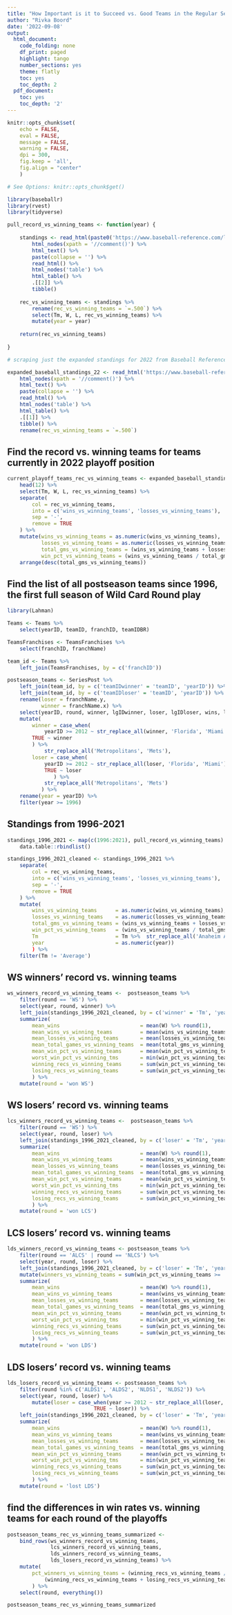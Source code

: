 ---
title: "How Important is it to Succeed vs. Good Teams in the Regular Season?"
author: "Rivka Boord"
date: '2022-09-08'
output:
  html_document:
    code_folding: none
    df_print: paged
    highlight: tango
    number_sections: yes
    theme: flatly
    toc: yes
    toc_depth: 2
  pdf_document:
    toc: yes
    toc_depth: '2'
---

```{r setup, include=FALSE}
knitr::opts_chunk$set(
    echo = FALSE,
    eval = FALSE,
    message = FALSE,
    warning = FALSE,
    dpi = 300,
    fig.keep = 'all',
    fig.align = "center"
    )

# See Options: knitr::opts_chunk$get()
```

```{r}
library(baseballr)
library(rvest)
library(tidyverse)
```


```{r, eval=FALSE}
pull_record_vs_winning_teams <- function(year) {
    
    standings <- read_html(paste0('https://www.baseball-reference.com/leagues/majors/', year, '-standings.shtml')) %>% 
        html_nodes(xpath = '//comment()') %>% 
        html_text() %>%   
        paste(collapse = '') %>%   
        read_html() %>%   
        html_nodes('table') %>%    
        html_table() %>% 
        .[[2]] %>% 
        tibble()
    
    rec_vs_winning_teams <- standings %>% 
        rename(rec_vs_winning_teams = `=.500`) %>% 
        select(Tm, W, L, rec_vs_winning_teams) %>% 
        mutate(year = year)
    
    return(rec_vs_winning_teams)
    
}
```

```{r}

# scraping just the expanded standings for 2022 from Baseball Reference

expanded_baseball_standings_22 <- read_html('https://www.baseball-reference.com/leagues/majors/2022-standings.shtml') %>% 
    html_nodes(xpath = '//comment()') %>% 
    html_text() %>%
    paste(collapse = '') %>%
    read_html() %>%   
    html_nodes('table') %>% 
    html_table() %>% 
    .[[1]] %>% 
    tibble() %>% 
    rename(rec_vs_winning_teams = `=.500`)
```

## Find the record vs. winning teams for teams currently in 2022 playoff position

```{r}
current_playoff_teams_rec_vs_winning_teams <- expanded_baseball_standings_22 %>% 
    head(12) %>% 
    select(Tm, W, L, rec_vs_winning_teams) %>% 
    separate(
        col = rec_vs_winning_teams,
        into = c('wins_vs_winning_teams', 'losses_vs_winning_teams'),
        sep = '-',
        remove = TRUE
    ) %>% 
    mutate(wins_vs_winning_teams = as.numeric(wins_vs_winning_teams),
           losses_vs_winning_teams = as.numeric(losses_vs_winning_teams),
           total_gms_vs_winning_teams = (wins_vs_winning_teams + losses_vs_winning_teams),
           win_pct_vs_winning_teams = (wins_vs_winning_teams / total_gms_vs_winning_teams) %>% round(digits = 3)) %>% 
    arrange(desc(total_gms_vs_winning_teams))
```

## Find the list of all postseason teams since 1996, the first full season of Wild Card Round play

```{r, eval=FALSE}
library(Lahman)

Teams <- Teams %>%
    select(yearID, teamID, franchID, teamIDBR)

TeamsFranchises <- TeamsFranchises %>% 
    select(franchID, franchName)

team_id <- Teams %>% 
    left_join(TeamsFranchises, by = c('franchID'))

postseason_teams <- SeriesPost %>% 
    left_join(team_id, by = c('teamIDwinner' = 'teamID', 'yearID')) %>% 
    left_join(team_id, by = c('teamIDloser' = 'teamID', 'yearID')) %>% 
    rename(loser = franchName.y,
           winner = franchName.x) %>% 
    select(yearID, round, winner, lgIDwinner, loser, lgIDloser, wins, losses, ties) %>% 
    mutate(
        winner = case_when(
            yearID >= 2012 ~ str_replace_all(winner, 'Florida', 'Miami'),
        TRUE ~ winner
        ) %>% 
            str_replace_all('Metropolitans', 'Mets'), 
        loser = case_when(
            yearID >= 2012 ~ str_replace_all(loser, 'Florida', 'Miami'),
            TRUE ~ loser
               ) %>%
            str_replace_all('Metropolitans', 'Mets') 
           ) %>%
    rename(year = yearID) %>% 
    filter(year >= 1996)
```

## Standings from 1996-2021

```{r, eval=FALSE}
standings_1996_2021 <- map(c(1996:2021), pull_record_vs_winning_teams) %>% 
    data.table::rbindlist()

standings_1996_2021_cleaned <- standings_1996_2021 %>% 
    separate(
        col = rec_vs_winning_teams,
        into = c('wins_vs_winning_teams', 'losses_vs_winning_teams'),
        sep = '-',
        remove = TRUE
    ) %>% 
    mutate(
        wins_vs_winning_teams      = as.numeric(wins_vs_winning_teams),
        losses_vs_winning_teams    = as.numeric(losses_vs_winning_teams),
        total_gms_vs_winning_teams = (wins_vs_winning_teams + losses_vs_winning_teams),
        win_pct_vs_winning_teams   = (wins_vs_winning_teams / total_gms_vs_winning_teams) %>% round(digits = 3),
        Tm                         = Tm %>%  str_replace_all('Anaheim Angels', 'Los Angeles Angels of Anaheim'),
        year                       = as.numeric(year))
        ) %>%
    filter(Tm != 'Average')
```

## WS winners' record vs. winning teams

```{r}

ws_winners_record_vs_winning_teams <-  postseason_teams %>% 
    filter(round == 'WS') %>% 
    select(year, round, winner) %>% 
    left_join(standings_1996_2021_cleaned, by = c('winner' = 'Tm', 'year' = 'year')) %>% 
    summarize(
        mean_wins                          = mean(W) %>% round(1),
        mean_wins_vs_winning_teams         = mean(wins_vs_winning_teams) %>% round(1),
        mean_losses_vs_winning_teams       = mean(losses_vs_winning_teams) %>% round(1),
        mean_total_games_vs_winning_teams  = mean(total_gms_vs_winning_teams) %>% round(1),
        mean_win_pct_vs_winning_teams      = mean(win_pct_vs_winning_teams) %>% round(3),
        worst_win_pct_vs_winning_tms       = min(win_pct_vs_winning_teams),
        winning_recs_vs_winning_teams      = sum(win_pct_vs_winning_teams >= .500),
        losing_recs_vs_winning_teams       = sum(win_pct_vs_winning_teams < .500)
        ) %>%
    mutate(round = 'won WS')
```

## WS losers' record vs. winning teams

```{r}

lcs_winners_record_vs_winning_teams <-  postseason_teams %>% 
    filter(round == 'WS') %>% 
    select(year, round, loser) %>% 
    left_join(standings_1996_2021_cleaned, by = c('loser' = 'Tm', 'year' = 'year')) %>% 
    summarize(
        mean_wins                          = mean(W) %>% round(1),
        mean_wins_vs_winning_teams         = mean(wins_vs_winning_teams) %>% round(1),
        mean_losses_vs_winning_teams       = mean(losses_vs_winning_teams) %>% round(1),
        mean_total_games_vs_winning_teams  = mean(total_gms_vs_winning_teams) %>% round(1),
        mean_win_pct_vs_winning_teams      = mean(win_pct_vs_winning_teams) %>% round(3),
        worst_win_pct_vs_winning_tms       = min(win_pct_vs_winning_teams),
        winning_recs_vs_winning_teams      = sum(win_pct_vs_winning_teams >= .500),
        losing_recs_vs_winning_teams       = sum(win_pct_vs_winning_teams < .500)
        ) %>%
    mutate(round = 'won LCS')
```


## LCS losers' record vs. winning teams

```{r}
lds_winners_record_vs_winning_teams <- postseason_teams %>% 
    filter(round == 'ALCS' | round == 'NLCS') %>% 
    select(year, round, loser) %>% 
    left_join(standings_1996_2021_cleaned, by = c('loser' = 'Tm', 'year' = 'year')) %>% 
    mutate(winners_vs_winning_teams = sum(win_pct_vs_winning_teams >= .500)) %>% 
    summarize(
        mean_wins                          = mean(W) %>% round(1),
        mean_wins_vs_winning_teams         = mean(wins_vs_winning_teams) %>% round(1),
        mean_losses_vs_winning_teams       = mean(losses_vs_winning_teams) %>% round(1),
        mean_total_games_vs_winning_teams  = mean(total_gms_vs_winning_teams) %>% round(1),
        mean_win_pct_vs_winning_teams      = mean(win_pct_vs_winning_teams) %>% round(3),
        worst_win_pct_vs_winning_tms       = min(win_pct_vs_winning_teams),
        winning_recs_vs_winning_teams      = sum(win_pct_vs_winning_teams >= .500),
        losing_recs_vs_winning_teams       = sum(win_pct_vs_winning_teams < .500)
        ) %>%
    mutate(round = 'won LDS')
```

## LDS losers' record vs. winning teams

```{r}
lds_losers_record_vs_winning_teams <- postseason_teams %>% 
    filter(round %in% c('ALDS1', 'ALDS2', 'NLDS1', 'NLDS2')) %>% 
    select(year, round, loser) %>% 
        mutate(loser = case_when(year >= 2012 ~ str_replace_all(loser, 'Florida', 'Miami'),
                            TRUE ~ loser)) %>% 
    left_join(standings_1996_2021_cleaned, by = c('loser' = 'Tm', 'year' = 'year')) %>% 
    summarize(
        mean_wins                          = mean(W) %>% round(1),
        mean_wins_vs_winning_teams         = mean(wins_vs_winning_teams) %>% round(1),
        mean_losses_vs_winning_teams       = mean(losses_vs_winning_teams) %>% round(1),
        mean_total_games_vs_winning_teams  = mean(total_gms_vs_winning_teams) %>% round(1),
        mean_win_pct_vs_winning_teams      = mean(win_pct_vs_winning_teams) %>% round(3),
        worst_win_pct_vs_winning_tms       = min(win_pct_vs_winning_teams),
        winning_recs_vs_winning_teams      = sum(win_pct_vs_winning_teams >= .500),
        losing_recs_vs_winning_teams       = sum(win_pct_vs_winning_teams < .500)
        ) %>%
    mutate(round = 'lost LDS')
```

## find the differences in win rates vs. winning teams for each round of the playoffs

```{r}

postseason_teams_rec_vs_winning_teams_summarized <-  
    bind_rows(ws_winners_record_vs_winning_teams,
              lcs_winners_record_vs_winning_teams,
              lds_winners_record_vs_winning_teams,
              lds_losers_record_vs_winning_teams) %>% 
    mutate(
        pct_winners_vs_winning_teams = (winning_recs_vs_winning_teams /
            (winning_recs_vs_winning_teams + losing_recs_vs_winning_teams)) %>% round(3)
        ) %>% 
    select(round, everything())

postseason_teams_rec_vs_winning_teams_summarized
```
